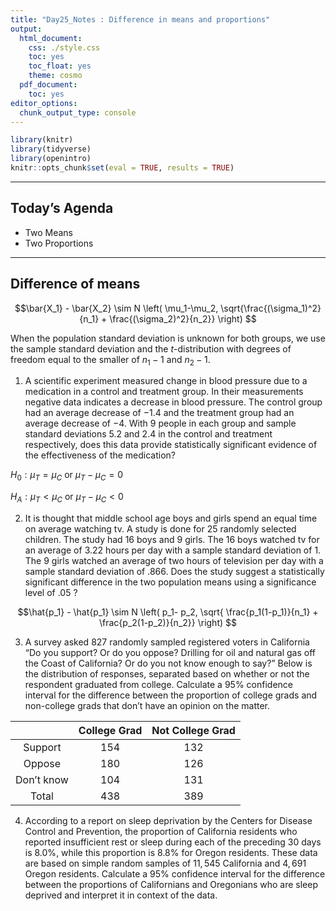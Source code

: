 ```yaml
---
title: "Day25_Notes : Difference in means and proportions"
output:
  html_document:
    css: ./style.css
    toc: yes
    toc_float: yes
    theme: cosmo
  pdf_document:
    toc: yes
editor_options:
  chunk_output_type: console
---
```

  
```r
library(knitr)
library(tidyverse)
library(openintro)
knitr::opts_chunk$set(eval = TRUE, results = TRUE)
```

---
  
## Today's Agenda

- Two Means
- Two Proportions

---

## Difference of means

$$\bar{X_1} - \bar{X_2} \sim N \left( \mu_1-\mu_2, \sqrt{\frac{(\sigma_1)^2}{n_1} + \frac{(\sigma_2)^2}{n_2}} \right) $$

When the population standard deviation is unknown for both groups, we use the sample standard deviation and the $t$-distribution with degrees of freedom equal to the smaller of $n_1-1$ and $n_2-1$.

1. A scientific experiment measured change in blood pressure due to a medication in a control and treatment group. In their measurements negative data indicates a decrease in blood pressure. The control group had an average decrease of $-1.4$ and the treatment group had an average decrease of $-4$. With $9$ people in each group and sample standard deviations $5.2$ and $2.4$ in the control and treatment respectively, does this data provide statistically significant evidence of the effectiveness of the medication?

$H_0: \mu_T = \mu_C$ or $\mu_T - \mu_C = 0$

$H_A: \mu_T < \mu_C$ or $\mu_T-\mu_C <0$


2. It is thought that middle school age boys and girls spend an equal time on average watching tv. A study is done for $25$ randomly selected children. The study had $16$ boys and $9$ girls. The $16$ boys watched tv for an average of $3.22$ hours per day with a sample standard deviation of $1$. The $9$ girls watched an average of two hours of television per day with a sample standard deviation of $.866$. Does the study suggest a statistically significant difference in the two population means using a significance level of $.05$
?


$$\hat{p_1} - \hat{p_1} \sim N \left( p_1- p_2, \sqrt{ \frac{p_1(1-p_1)}{n_1} + \frac{p_2(1-p_2)}{n_2}} \right) $$

3. A survey asked $827$ randomly sampled registered voters in California “Do you support? Or do you oppose? Drilling for oil and natural gas off the Coast of California? Or do you not know enough to say?” Below is the distribution of responses, separated based on whether or not the respondent graduated from college. Calculate a $95 \%$ confidence interval for the difference between the proportion of college grads and non-college grads that don't have an opinion on the matter.

| | College Grad | Not College Grad |
|:--:|:--:|:--:|
|Support | $154$ | $132$ | 
|Oppose | $180$ | $126$ |
|Don't know | $104$ | $131$ |
|Total | $438$ | $389$ |

4. According to a report on sleep deprivation by the Centers for Disease Control and Prevention, the proportion of California residents who reported insufficient rest or sleep during each of the preceding $30$ days is $8.0 \%$, while this proportion is $8.8 \%$ for Oregon residents. These data are based on simple random samples of $11,545$ California and $4,691$ Oregon residents. Calculate a $95 \%$ confidence interval for the difference between the proportions of Californians and Oregonians who are sleep deprived and interpret it in context of the data.
